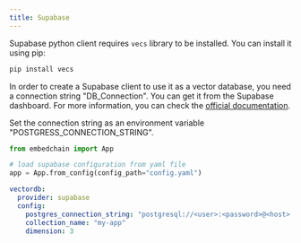 ```yaml
---
title: Supabase
---
```


Supabase python client requires `vecs` library to be installed. You can install it using pip:

```bash
pip install vecs
```

In order to create a Supabase client to use it as a vector database, you need a connection
string "DB_Connection". You can get it from the Supabase dashboard. For more information, you can check the [official documentation](https://supabase.github.io/vecs/0.4/hosting/).

Set the connection string as an environment variable "POSTGRESS_CONNECTION_STRING".

<CodeGroup>

```python main.py
from embedchain import App

# load supabase configuration from yaml file
app = App.from_config(config_path="config.yaml")
```

```yaml config.yaml
vectordb:
  provider: supabase
  config:
    postgres_connection_string: "postgresql://<user>:<password>@<host>:<port>/<db_name>"
    collection_name: "my-app"
    dimension: 3
```

</CodeGroup>
